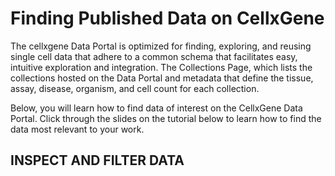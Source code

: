 # Finding Published Data on CellxGene

The cellxgene Data Portal is optimized for finding, exploring, and reusing single cell data that adhere to a common schema that facilitates easy, intuitive exploration and integration. The Collections Page, which lists the collections hosted on the Data Portal and metadata that define the tissue, assay, disease, organism, and cell count for each collection.

Below, you will learn how to find data of interest on the CellxGene Data Portal. Click through the slides on the tutorial below to learn how to find the data most relevant to your work.

## INSPECT AND FILTER DATA

<EmbeddedGoogleSlides src="https://docs.google.com/presentation/d/e/2PACX-1vSF7jLhR3JRTwAjeKsx8vr-1lnTszpPiorLB615qelZmEUCG7N9k6cJwQv60yytoqE_bN9UNZRIJXR2/embed?start=false&loop=false&delayms=3000" />
